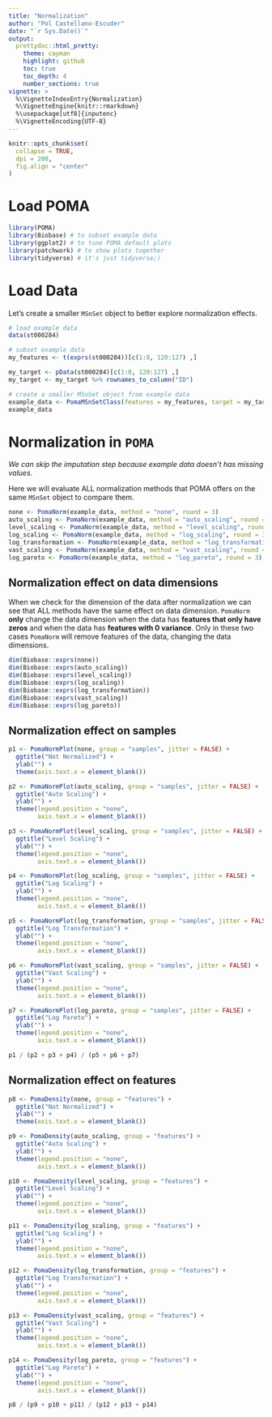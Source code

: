 ```yaml
---
title: "Normalization"
author: "Pol Castellano-Escuder"
date: "`r Sys.Date()`"
output:
  prettydoc::html_pretty:
    theme: cayman
    highlight: github
    toc: true
    toc_depth: 4
    number_sections: true
vignette: >
  %\VignetteIndexEntry{Normalization}
  %\VignetteEngine{knitr::rmarkdown}
  %\usepackage[utf8]{inputenc}
  %\VignetteEncoding{UTF-8}
---
```


```r
knitr::opts_chunk$set(
  collapse = TRUE,
  dpi = 200,
  fig.align = "center"
)
```

# Load POMA

```r
library(POMA)
library(Biobase) # to subset example data
library(ggplot2) # to tune POMA default plots
library(patchwork) # to show plots together
library(tidyverse) # it's just tidyverse;)
```

# Load Data

Let's create a smaller `MSnSet` object to better explore normalization effects.      

```r
# load example data
data(st000284)

# subset example data
my_features <- t(exprs(st000284))[c(1:8, 120:127) ,]

my_target <- pData(st000284)[c(1:8, 120:127) ,]
my_target <- my_target %>% rownames_to_column("ID")

# create a smaller MSnSet object from example data
example_data <- PomaMSnSetClass(features = my_features, target = my_target)
example_data
```

# Normalization in `POMA`

_We can skip the imputation step because example data doesn't has missing values._

Here we will evaluate ALL normalization methods that POMA offers on the same `MSnSet` object to compare them.  

```r
none <- PomaNorm(example_data, method = "none", round = 3)
auto_scaling <- PomaNorm(example_data, method = "auto_scaling", round = 3)
level_scaling <- PomaNorm(example_data, method = "level_scaling", round = 3)
log_scaling <- PomaNorm(example_data, method = "log_scaling", round = 3)
log_transformation <- PomaNorm(example_data, method = "log_transformation", round = 3)
vast_scaling <- PomaNorm(example_data, method = "vast_scaling", round = 3)
log_pareto <- PomaNorm(example_data, method = "log_pareto", round = 3)
```

## Normalization effect on data dimensions

When we check for the dimension of the data after normalization we can see that ALL methods have the same effect on data dimension. `PomaNorm` **only** change the data dimension when the data has **features that only have zeros** and when the data has **features with 0 variance**. Only in these two cases `PomaNorm` will remove features of the data, changing the data dimensions.   

```r
dim(Biobase::exprs(none))
dim(Biobase::exprs(auto_scaling))
dim(Biobase::exprs(level_scaling))
dim(Biobase::exprs(log_scaling))
dim(Biobase::exprs(log_transformation))
dim(Biobase::exprs(vast_scaling))
dim(Biobase::exprs(log_pareto))
```

## Normalization effect on samples

```r
p1 <- PomaNormPlot(none, group = "samples", jitter = FALSE) +
  ggtitle("Not Normalized") +
  ylab("") +
  theme(axis.text.x = element_blank())

p2 <- PomaNormPlot(auto_scaling, group = "samples", jitter = FALSE) +
  ggtitle("Auto Scaling") +
  ylab("") +
  theme(legend.position = "none",
        axis.text.x = element_blank())

p3 <- PomaNormPlot(level_scaling, group = "samples", jitter = FALSE) +
  ggtitle("Level Scaling") +
  ylab("") +
  theme(legend.position = "none",
        axis.text.x = element_blank())

p4 <- PomaNormPlot(log_scaling, group = "samples", jitter = FALSE) +
  ggtitle("Log Scaling") +
  ylab("") +
  theme(legend.position = "none",
        axis.text.x = element_blank())

p5 <- PomaNormPlot(log_transformation, group = "samples", jitter = FALSE) +
  ggtitle("Log Transformation") +
  ylab("") +
  theme(legend.position = "none",
        axis.text.x = element_blank())

p6 <- PomaNormPlot(vast_scaling, group = "samples", jitter = FALSE) +
  ggtitle("Vast Scaling") +
  ylab("") +
  theme(legend.position = "none",
        axis.text.x = element_blank())

p7 <- PomaNormPlot(log_pareto, group = "samples", jitter = FALSE) +
  ggtitle("Log Pareto") +
  ylab("") +
  theme(legend.position = "none",
        axis.text.x = element_blank())

p1 / (p2 + p3 + p4) / (p5 + p6 + p7)
```

## Normalization effect on features

```r
p8 <- PomaDensity(none, group = "features") +
  ggtitle("Not Normalized") +
  ylab("") +
  theme(axis.text.x = element_blank())

p9 <- PomaDensity(auto_scaling, group = "features") +
  ggtitle("Auto Scaling") +
  ylab("") +
  theme(legend.position = "none",
        axis.text.x = element_blank())

p10 <- PomaDensity(level_scaling, group = "features") +
  ggtitle("Level Scaling") +
  ylab("") +
  theme(legend.position = "none",
        axis.text.x = element_blank())

p11 <- PomaDensity(log_scaling, group = "features") +
  ggtitle("Log Scaling") +
  ylab("") +
  theme(legend.position = "none",
        axis.text.x = element_blank())

p12 <- PomaDensity(log_transformation, group = "features") +
  ggtitle("Log Transformation") +
  ylab("") +
  theme(legend.position = "none",
        axis.text.x = element_blank())

p13 <- PomaDensity(vast_scaling, group = "features") +
  ggtitle("Vast Scaling") +
  ylab("") +
  theme(legend.position = "none",
        axis.text.x = element_blank())

p14 <- PomaDensity(log_pareto, group = "features") +
  ggtitle("Log Pareto") +
  ylab("") +
  theme(legend.position = "none",
        axis.text.x = element_blank())

p8 / (p9 + p10 + p11) / (p12 + p13 + p14)
```

